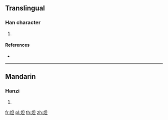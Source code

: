 {{character info/new}}
==Translingual==

===Han character===
{{Han char|rn=86|rad=火|as=05|sn=9|four=96810|canj=FAM}}

# {{defn|Han|sort=火05}}

====References====
* {{Han ref|kx=0668.040|dkj=18932|dj=1077.080|hdz=32195.070|uh=709F|ud=28831|bh=CFAF|bd=53167}}

----

==Mandarin==

===Hanzi===
{{cmn-hanzi|pin=[[dá]] ([[da2]])|wg=ta<sup>2</sup>}}

# {{defn|lang=cmn|sort=火05}}

[[fr:炟]]
[[pl:炟]]
[[th:炟]]
[[zh:炟]]
